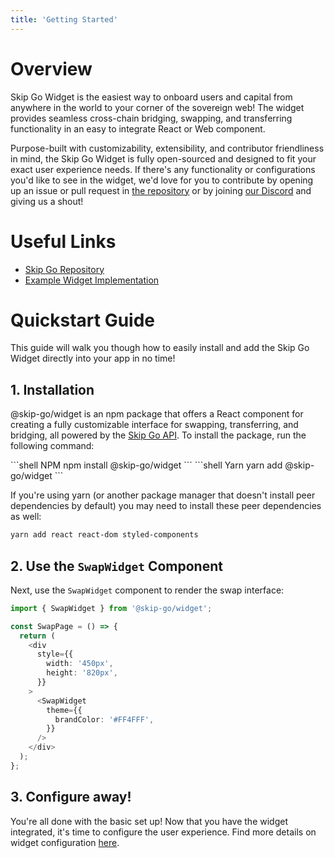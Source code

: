```yaml
---
title: 'Getting Started'
---
```


# Overview

Skip Go Widget is the easiest way to onboard users and capital from anywhere in the world to your corner of the sovereign web! The widget provides seamless cross-chain bridging, swapping, and transferring functionality in an easy to integrate React or Web component.

Purpose-built with customizability, extensibility, and contributor friendliness in mind, the Skip Go Widget is fully open-sourced and designed to fit your exact user experience needs. If there's any functionality or configurations you'd like to see in the widget, we'd love for you to contribute by opening up an issue or pull request in [the repository](https://github.com/skip-mev/skip-go/tree/main/packages/widget) or by joining [our Discord](https://skip.build/discord) and giving us a shout!

# Useful Links

- [Skip Go Repository](https://github.com/skip-mev/skip-go) 
- [Example Widget Implementation](https://github.com/skip-mev/skip-go/tree/main/examples/nextjs)

# Quickstart Guide

This guide will walk you though how to easily install and add the Skip Go Widget directly into your app in no time!

## 1. Installation

@skip-go/widget is an npm package that offers a React component for creating a fully customizable interface for swapping, transferring, and bridging, all powered by the [Skip Go API](https://skip.build/). To install the package, run the following command:

<CodeGroup>
```shell NPM
npm install @skip-go/widget
```
```shell Yarn
yarn add @skip-go/widget
```
</CodeGroup>

If you're using yarn (or another package manager that doesn't install peer dependencies by default)
you may need to install these peer dependencies as well:

```bash
yarn add react react-dom styled-components
```

## 2. Use the `SwapWidget` Component

Next, use the `SwapWidget` component to render the swap interface:

```typescript
import { SwapWidget } from '@skip-go/widget';

const SwapPage = () => {
  return (
    <div
      style={{
        width: '450px',
        height: '820px',
      }}
    >
      <SwapWidget
        theme={{
          brandColor: '#FF4FFF',
        }}
      />
    </div>
  );
};
```

## 3. Configure away!

You're all done with the basic set up! Now that you have the widget integrated, it's time to configure the user experience. Find more details on widget configuration [here](./configuration).
